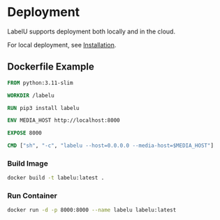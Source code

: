 # Deployment

LabelU supports deployment both locally and in the cloud.

For local deployment, see [Installation](/guide/install).

## Dockerfile Example

```Dockerfile
FROM python:3.11-slim

WORKDIR /labelu

RUN pip3 install labelu

ENV MEDIA_HOST http://localhost:8000

EXPOSE 8000

CMD ["sh", "-c", "labelu --host=0.0.0.0 --media-host=$MEDIA_HOST"]
```

### Build Image

```bash
docker build -t labelu:latest .
```

### Run Container

```bash
docker run -d -p 8000:8000 --name labelu labelu:latest
```